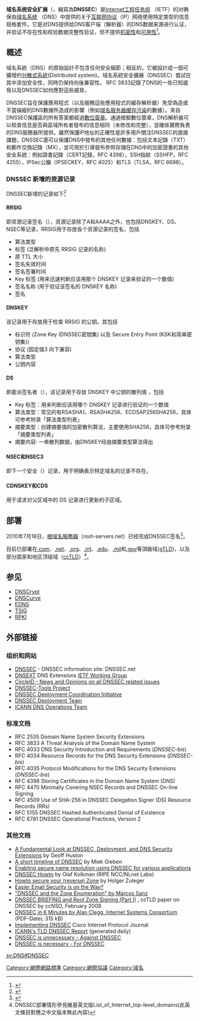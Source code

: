 {{expand language|en|date=2021-10-24}}
{{Internet security protocols}}
{{NoteTA|G1=IT}}
'''域名系统安全扩展'''（{{lang-en|'''D'''omain '''N'''ame '''S'''ystem '''Sec'''urity Extensions}}，縮寫為'''DNSSEC'''）是[[IETF|Internet工程任务组]] （IETF）的对确保由[[域名系统|域名系统]] （DNS）中提供的关于[[互联网协议|互联网协议]]（IP）网络使用特定类型的信息规格套件。它是对DNS提供给DNS客户端（解析器）的DNS数据来源进行认证，并验证不存在性和校验数据完整性验证，但不提供[[机密性|机密性]]和[[可用性|可用性]]<ref>{{Cite web |url=https://www.cc.ntu.edu.tw/chinese/epaper/0022/20120920_2206.html |title=DNSSEC安全技術簡介 |access-date=2013-08-15 |archive-url=https://web.archive.org/web/20121220054102/http://www.cc.ntu.edu.tw/chinese/epaper/0022/20120920_2206.html |archive-date=2012-12-20 |dead-url=yes }}</ref>。

==概述==
域名系統（DNS）的原始設計不包含任何安全細節；相反的，它被設計成一個可擴增的[[分散式系統|分散式系統]](Distributed system)。域名系統安全擴展（DNSSEC）嘗試在其中添加安全性，同時仍保持向後兼容性。 RFC 3833記錄了DNS的一些已知威脅以及DNSSEC如何應對這些威脅。

DNSSEC旨在保護應用程式（以及服務這些應用程式的緩存解析器）免受偽造或不當操縱的DNS數據所造成的影響（例如[[域名服务器缓存污染|域名服务器缓存污染]]的數據）。來自DNSSEC保護區的所有答案都經過[[數位簽章|數位簽章]]。通過檢驗數位簽章，DNS解析器可以核查信息是否與區域所有者發布的信息相同（未修改和完整），並確係實際負責的DNS服務器所提供。雖然保護IP地址的正確性是許多用戶關注DNSSEC的直接課題，DNSSEC還可以保護DNS中發布的其他任何數據：包括文本記錄（TXT）和郵件交換記錄（MX），並可用於引導發布參照存儲在DNS中的加密證書的其他安全系統：例如證書記錄（CERT記錄，RFC 4398），SSH指紋（SSHFP，RFC 4255），IPSec公鑰（IPSECKEY，RFC 4025）和TLS{{tsl|en|Trust anchor|信任錨}}（TLSA，RFC 6698）。

=== DNSSEC 新增的资源记录 ===

DNSSEC新增的记录如下<ref>{{cite web
|title=DNSSEC 如何运作
|url=https://www.cloudflare.com/zh-cn/dns/dnssec/how-dnssec-works/
|accessdate=2021-10-24
|website=www.cloudflare.com
|language=zh-cn
|dead-url=no
|archive-date=2022-03-25
|archive-url=https://web.archive.org/web/20220325102421/https://www.cloudflare.com/zh-cn/dns/dnssec/how-dnssec-works/
}}</ref>

==== RRSIG ====
即资源记录签名（{{lang-en|Resource Record Signature}}），资源记录除了A和AAAA之外，也包括DNSKEY、DS、NSEC等记录，RRSIG用于存放各个资源记录的签名，包括

* 算法类型 
* 标签 (泛解析中原先 RRSIG 记录的名称)
* 原 TTL 大小
* 签名失效时间
* 签名签署时间
* Key 标签 (用来迅速判断应该用那个 DNSKEY 记录来验证的一个数值)
* 签名名称 (用于验证该签名的 DNSKEY 名称)
* 签名

==== DNSKEY ====

该记录用于存放用于检查 RRSIG 的公钥。其包括

* 标识符 (Zone Key (DNSSEC密钥集) 以及 Secure Entry Point (KSK和简单密钥集))
* 协议 (固定值3 向下兼容)
* 算法类型 
* 公钥内容

==== DS ====
即委派签名者（{{lang-en|Deligated Signer}}），该记录用于存放 DNSKEY 中公钥的散列值 ，包括

* Key 标签：用来判断应该用哪个 DNSKEY 记录进行验证的一个数值
* 算法类型：常见的有RSASHA1、RSASHA256、ECDSAP256SHA256，具体可参考附录「算法类型列表」
* 摘要类型：创建摘要值的加密散列算法，主要使用SHA256，具体可参考附录「摘要类型列表」
* 摘要内容: 一串散列数据，由DNSKEY经由摘要类型算法得出 

==== NSEC和NSEC3 ====

即下一个安全（{{lang-en|Next Secure}}）记录，用于明确表示特定域名的记录不存在。

==== CDNSKEY和CDS ====

用于请求对父区域中的 DS 记录进行更新的子区域。

== 部署 ==
2010年7月18日，[[根域名服務器|根域名服務器]]（root-servers.net）已经完成DNSSEC签名<ref name="dnssec-status-live">{{Cite web |url=https://data.iana.org/root-anchors/ |title=available from IANA |accessdate=2013-07-19 |archive-date=2017-08-10 |archive-url=https://web.archive.org/web/20170810093746/https://data.iana.org/root-anchors/ |dead-url=yes }}</ref>。

目前已部署在[[.com|.com]]、[[.net|.net]]、[[.org|.org]]、[[.int|.int]]、[[.edu|.edu]]、[[.mil|.mil]]和[[.gov|.gov]]等頂級域([[gTLD|gTLD]])，以及部分国家和地区顶级域（[[ccTLD|ccTLD]]）<ref>DNSSEC部署情形參見維基英文版List_of_Internet_top-level_domains(此英文條目對應之中文版本無此內容)</ref>。

==参见==
*[[DNSCrypt|DNSCrypt]]
*[[DNSCurve|DNSCurve]]
*[[EDNS|EDNS]]
*[[TSIG|TSIG]]
*[[RPKI|RPKI]]

==外部链接==
{{reflist|2}}
===组织和网站===
* [http://www.dnssec.net/ DNSSEC]{{Wayback|url=http://www.dnssec.net/ |date=20171223091550 }} - DNSSEC information site: DNSSEC.net
* [https://web.archive.org/web/20031008105543/http://www.ietf.org/html.charters/dnsext-charter.html DNSEXT] DNS Extensions [[IETF_Working_Group|IETF Working Group]]
* [http://www.circleid.com/topics/dnssec/ CircleID - News and Opinions on all DNSSEC related issues] {{Wayback|url=http://www.circleid.com/topics/dnssec/ |date=20201211183947 }}
* [http://www.dnssec-tools.org DNSSEC-Tools Project]{{Wayback|url=http://www.dnssec-tools.org/ |date=20090918102710 }}
* [http://www.dnssec-deployment.org DNSSEC Deployment Coordination Initiative]{{Wayback|url=http://www.dnssec-deployment.org/ |date=20180404190819 }}
* [http://www.root-dnssec.org DNSSEC Deployment Team]{{Wayback|url=http://www.root-dnssec.org/ |date=20170910160611 }}
* [http://dns.icann.org/ksk/ ICANN DNS Operations Team]{{Wayback|url=http://dns.icann.org/ksk/ |date=20140718043746 }}

===标准文档===
* RFC 2535 Domain Name System Security Extensions
* RFC 3833 A Threat Analysis of the Domain Name System
* RFC 4033 DNS Security Introduction and Requirements (''DNSSEC-bis'')
* RFC 4034 Resource Records for the DNS Security Extensions (''DNSSEC-bis'')
* RFC 4035 Protocol Modifications for the DNS Security Extensions (''DNSSEC-bis'')
* RFC 4398 Storing Certificates in the Domain Name System (DNS)
* RFC 4470 Minimally Covering NSEC Records and DNSSEC On-line Signing
* RFC 4509 Use of SHA-256 in DNSSEC Delegation Signer (DS) Resource Records (RRs)
* RFC 5155 DNSSEC Hashed Authenticated Denial of Existence
* RFC 6781 DNSSEC Operational Practices, Version 2

===其他文档===
* [http://www.circleid.com/posts/dnssec_deployment_and_dns_security_extensions/ A Fundamental Look at DNSSEC, Deployment, and DNS Security Extensions] {{Wayback|url=http://www.circleid.com/posts/dnssec_deployment_and_dns_security_extensions/ |date=20201128074921 }} by Geoff Huston
* [https://web.archive.org/web/20080823112208/http://www.nlnetlabs.nl/dnssec/history.html A short timeline of DNSSEC] by Miek Gieben
* [http://wiki.archlinux.org/index.php/DNSSEC Enabling secure name resolution using DNSSEC for various applications] {{Wayback|url=http://wiki.archlinux.org/index.php/DNSSEC |date=20201021214845 }}
* [https://web.archive.org/web/20090228171850/http://www.nlnetlabs.nl/dnssec_howto/ DNSSEC Howto] by Olaf Kolkman (RIPE NCC/NLnet Labs)
* [http://www.hznet.de/dns/dnssec-decix050916.pdf Howto secure your (reverse) Zone] {{Wayback|url=http://www.hznet.de/dns/dnssec-decix050916.pdf |date=20200924005124 }} by Holger Zuleger
* [http://www.dwheeler.com/essays/easy-email-sec.html Easier Email Security is on the Way?] {{Wayback|url=http://www.dwheeler.com/essays/easy-email-sec.html |date=20201005041524 }}
* [http://www.denic.de/fileadmin/Domains/DNSSEC/zone-enumeration.pdf "DNSSEC and the Zone Enumeration" by Marcos Sanz]{{dead link|date=2017年12月 |bot=InternetArchiveBot |fix-attempted=yes }}
* [http://ccnso.icann.org/workinggroups/ccnso-iana-wg-dnssec-paper-04feb08.pdf DNSSEC BRIEFING and Root Zone Signing (Part I)] {{Wayback|url=http://ccnso.icann.org/workinggroups/ccnso-iana-wg-dnssec-paper-04feb08.pdf |date=20160303171050 }}, ccTLD paper on DNSSEC by ccNSO, February 2008
* [https://web.archive.org/web/20120510071334/https://www.isc.org/files/DNSSEC_in_6_minutes.pdf DNSSEC in 6 Minutes  by Alan Clegg, Internet Systems Consortium] (PDF-Datei; 315 kB)
*[http://www.cisco.com/web/about/ac123/ac147/archived_issues/ipj_13-2/132_dnssec.html Implementing DNSSEC] {{Wayback|url=http://www.cisco.com/web/about/ac123/ac147/archived_issues/ipj_13-2/132_dnssec.html |date=20150427140701 }} Cisco Internet Protocol Journal
*[http://stats.research.icann.org/dns/tld_report/ ICANN's TLD DNSSEC Report]{{Wayback|url=http://stats.research.icann.org/dns/tld_report/ |date=20190325014841 }} (generated daily)
* [http://sockpuppet.org/blog/2015/01/15/against-dnssec/ DNSSEC is unnecessary - Against DNSSEC]{{Wayback|url=http://sockpuppet.org/blog/2015/01/15/against-dnssec/ |date=20180202170513 }}
* [http://blog.easydns.org/2015/08/06/for-dnssec/ DNSSEC is necessary - For DNSSEC]{{Wayback|url=http://blog.easydns.org/2015/08/06/for-dnssec/ |date=20170111181003 }}

{{TLS和SSL}}

{{Authority control}}
[[Category:網際網路標準|Category:網際網路標準]]
[[Category:網際協議|Category:網際協議]]
[[Category:域名|Category:域名]]
[[sv:DNS#DNSSEC|sv:DNS#DNSSEC]]
